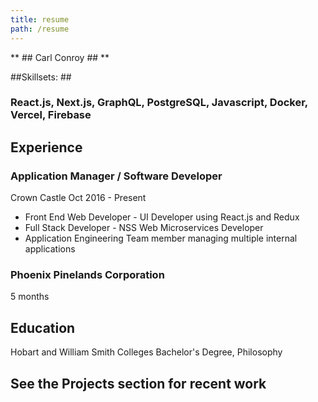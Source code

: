 ```yaml
---
title: resume
path: /resume
---
```


** ## Carl Conroy ## **

##Skillsets: ##

### React.js, Next.js, GraphQL, PostgreSQL, Javascript, Docker, Vercel, Firebase

## Experience

### Application Manager / Software Developer

Crown Castle
Oct 2016 - Present

- Front End Web Developer - UI Developer using React.js and Redux
- Full Stack Developer - NSS Web Microservices Developer
- Application Engineering Team member managing multiple internal applications

### Phoenix Pinelands Corporation

5 months

## Education

Hobart and William Smith Colleges
Bachelor's Degree, Philosophy

## See the Projects section for recent work
